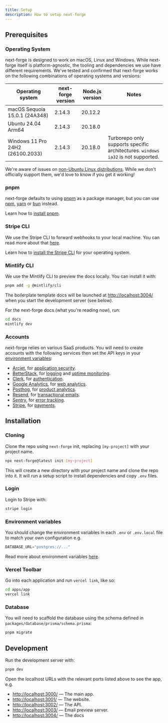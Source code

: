 ```yaml
---
title: Setup
description: How to setup next-forge
---
```


## Prerequisites

### Operating System

next-forge is designed to work on macOS, Linux and Windows. While next-forge itself is platform-agnostic, the tooling and dependencies we use have different requirements. We've tested and confirmed that next-forge works on the following combinations of operating systems and versions:

| Operating system | next-forge version | Node.js version | Notes |
| ---------------- | ----------------- | --------------- | ----- |
| macOS Sequoia 15.0.1 (24A348) | 2.14.3 | 20.12.2 |  |
| Ubuntu 24.04 Arm64 | 2.14.3 | 20.18.0 |  |
| Windows 11 Pro 24H2 (26100.2033) | 2.14.3 | 20.18.0 | Turborepo only supports specific architectures. `windows ia32` is not supported. |

We're aware of issues on [non-Ubuntu Linux distributions](https://github.com/haydenbleasel/next-forge/issues/238). While we don't officially support them, we'd love to know if you get it working!

### pnpm

next-forge defaults to using [pnpm](https://pnpm.io/) as a package manager, but you can use [npm](https://www.npmjs.com/), [yarn](https://yarnpkg.com/) or [bun](https://bun.sh/) instead.

Learn how to [install pnpm](https://pnpm.io/installation).

### Stripe CLI

We use the Stripe CLI to forward webhooks to your local machine. You can read more about that [here](/payments).

Learn how to [install the Stripe CLI](https://docs.stripe.com/stripe-cli) for your operating system.

### Mintlify CLI

We use the Mintlify CLI to preview the docs locally. You can install it with:

```sh Terminal
pnpm add -g @mintlify/cli
```

The boilerplate template docs will be launched at [http://localhost:3004/](http://localhost:3004/) when you start the development server (see below).

For the next-forge docs (what you're reading now), run:

```sh Terminal
cd docs
mintlify dev
```

### Accounts

next-forge relies on various SaaS products. You will need to create accounts with the following services then set the API keys in your [environment variables](/env):

- [Arcjet](https://arcjet.com), for [application security](/security/application).
- [BetterStack](https://betterstack.com), for [logging](/observability/logging) and [uptime monitoring](/observability/uptime).
- [Clerk](https://clerk.com), for [authentication](/authentication).
- [Google Analytics](https://developers.google.com/analytics), for [web analytics](/analytics/web).
- [Posthog](https://posthog.com), for [product analytics](/analytics/product).
- [Resend](https://resend.com), for [transactional emails](/email/resend).
- [Sentry](https://sentry.io), for [error tracking](/observability/error-capture).
- [Stripe](https://stripe.com), for [payments](/payments).

## Installation

### Cloning

Clone the repo using `next-forge` init, replacing `[my-project]` with your project name.

```sh Terminal
npx next-forge@latest init [my-project]
```

This will create a new directory with your project name and clone the repo into it. It will run a setup script to install dependencies and copy `.env` files.

### Login

Login to Stripe with:

```sh Terminal
stripe login
```

### Environment variables

You should change the environment variables in each `.env` or `.env.local` file to match your own configuration e.g.

```js .env.local
DATABASE_URL="postgres://..."
```

Read more about environment variables [here](/env).

### Vercel Toolbar

Go into each application and run `vercel link`, like so:

```sh Terminal
cd apps/app
vercel link
```

### Database

You will need to scaffold the database using the schema defined in `packages/database/prisma/schema.prisma`:

```sh Terminal
pnpm migrate
```

## Development

Run the development server with:

```sh Terminal
pnpm dev
```

Open the localhost URLs with the relevant ports listed above to see the app, e.g.

- [http://localhost:3000/](http://localhost:3000/) — The main app.
- [http://localhost:3001/](http://localhost:3001/) — The website.
- [http://localhost:3002/](http://localhost:3002/) — The API.
- [http://localhost:3003/](http://localhost:3003/) — Email preview server.
- [http://localhost:3004/](http://localhost:3004/) — The docs
